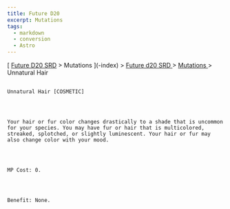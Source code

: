 ```yaml
---
title: Future D20
excerpt: Mutations
tags:
  - markdown
  - conversion
  - Astro
---
```







[
[Future D20 SRD]( / ) > Mutations
     ](-index)
     >
     [
      Future d20 SRD
     ](future-d20-srd-index)
     >
     [
      Mutations
     ](future-d20-srd-mutations-index)
     > Unnatural Hair
    




## 
    Unnatural Hair [COSMETIC]
   



    Your hair or fur color changes drastically to a shade that is uncommon for your species. You may have fur or hair that is multicolored, streaked, splotched, or slightly luminescent. Your hair or fur may also change color with your mood.
   



    MP Cost: 0.
   



    Benefit: None.
   






